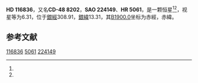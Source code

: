 {{Starbox begin
| name = HD 116836
}}
{{Starbox observe
| epoch = [[J2000.0|J2000.0]]
| constell = {{星座名待查}}<ref name=SIMBAD>{{cite web
 | url=http://simbad.u-strasbg.fr/simbad/sim-id?Ident=HR+5061
 | title =Pulsating variable Star
 | publisher=Centre de Données astronomiques de Strasbourg
 | work=SIMBAD
 | accessdate=2012-07-13}}</ref><ref name=DATA>{{cite web
 | url=http://vizier.u-strasbg.fr/viz-bin/VizieR-5?-out.add=.&-source=5050&-corr=PK=HR&-out.max=9999&HR=5061
 | title=VizieR Detailed Page
 | accessdate=2012-07-13
 | archive-date=2019-02-16
 | archive-url=https://web.archive.org/web/20190216081349/http://vizier.u-strasbg.fr/viz-bin/VizieR-5?-out.add=.&-source=5050&-corr=PK=HR&-out.max=9999&HR=5061
 | dead-url=no
 }}</ref>
| 星官 = 
| ra = {{RA|13|27|6.3}}<ref name=SIMBAD /><ref name=DATA />
| dec = {{DEC|-49|8|38}}<ref name=SIMBAD /><ref name=DATA />
| appmag_v = 6.31<ref name=SIMBAD /><ref name=DATA />
}}
{{Starbox character
| class = A0III-IV<ref name=SIMBAD /><ref name=DATA />
| b-v = <ref name=SIMBAD /><ref name=DATA />
| u-b = <ref name=SIMBAD /><ref name=DATA />
| r-i = <ref name=SIMBAD /><ref name=DATA />
| variable = 
}}
{{Starbox astrometry
| radial_v = 
| prop_mo_ra = -18
| parallax = 
| p_error = 
}}
{{Starbox catalog
| names =CD-48 8202，[[SAO星表|SAO]] 224149，[[HD星表|HD]] 116836，[[HR星表|HR]] 5061}}
{{Starbox reference |Simbad=HR+5061}}
{{Starbox end}}

'''HD 116836'''，又名'''CD-48 8202'''，'''SAO 224149'''、'''HR 5061'''，是一颗恒星<ref name=SIMBAD /><ref name=DATA />，视星等为6.31，位于[[銀道座標系|銀經]]308.91，[[銀道座標系|銀緯]]13.31，其[[B1900.0|B1900.0]]坐标为赤經{{RA|13|21|4.2}}，赤緯{{DEC|-48|13.31|26}}。

== 参考文献 ==
{{reflist}}

{{star-stub}}

[[Category:HD和HDE天體|116836]]
[[Category:HR天體|5061]]
[[Category:SAO天體|224149]]